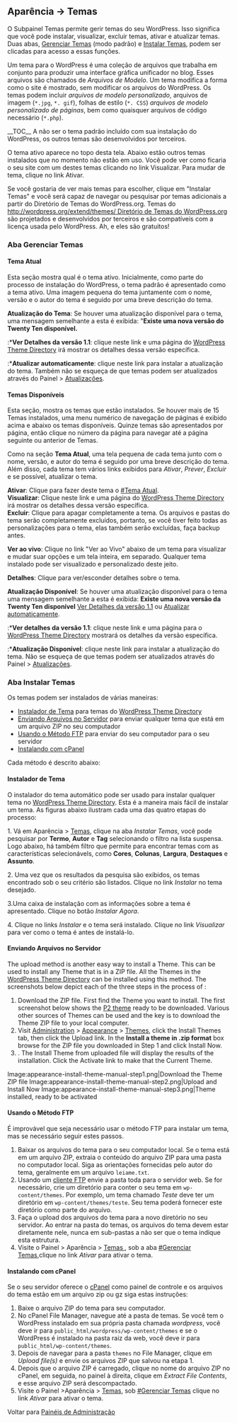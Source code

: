 {{Languages|
{{en|Appearance Themes SubPanel}}
{{ja|Appearance Themes SubPanel}}
{{pt-br|Sub-Painel Aparência}}
}}
{{Comunidade WP-Brasil}}
{{Ajuda}}
==Aparência &rarr; Temas==

O Subpainel Temas permite gerir temas do seu WordPress. Isso significa que você pode instalar, visualizar, excluir temas, ativar e atualizar temas. Duas abas, [[pt-br:Sub-Painel Temas#Gerenciar Temas|Gerenciar Temas]] (modo padrão) e [[pt-br:Sub-Painel Temas#Instalar Temas|Instalar Temas]], podem ser clicadas para acesso a essas funções.

Um tema para o WordPress é uma coleção de arquivos que trabalha em conjunto para produzir uma interface gráfica unificador no blog. Esses arquivos são chamados de ''Arquivos de Modelo''. Um tema modifica a forma como o site é mostrado, sem modificar os arquivos do WordPress. Os temas podem incluir ''arquivos de modelo personalizado'', arquivos de imagem (<tt>*.jpg</tt>, <tt> *. gif </tt>), folhas de estilo (<tt>*. CSS</tt>) ''arquivos de modelo personalizado de páginas'', bem como quaisquer arquivos de código necessário (<tt> *.php </tt>).

{{Imagens|[[Image:painel-temas.png|750px|right]]|Painel Temas}}

__TOC__
A não ser o tema padrão incluído com sua instalação do WordPress, os outros temas são desenvolvidos por terceiros.

O tema ativo aparece no topo desta tela. Abaixo estão outros temas instalados que no momento não estão em uso. Você pode ver como ficaria o seu site com um destes temas clicando no link Visualizar. Para mudar de tema, clique no link Ativar.

Se você gostaria de ver mais temas para escolher, clique em "Instalar Temas" e você será capaz de navegar ou pesquisar por temas adicionais a partir do Diretório de Temas do WordPress.org. Temas do [[http://wordpress.org/extend/themes/ Diretório de Temas do WordPress.org]] são projetados e desenvolvidos por terceiros e são compatíveis com a licença usada pelo WordPress. Ah, e eles são gratuitos!


===Aba Gerenciar Temas===

====Tema Atual====
Esta seção mostra qual é o tema ativo. Inicialmente, como parte do processo de instalação do WordPress, o tema padrão {{DefaultTheme}} é apresentado como a tema ativo. Uma imagem pequena do tema juntamente com o nome, versão e o autor do tema é seguido por uma breve descrição do tema.

;'''Atualização do Tema''': Se houver uma atualização disponível para o tema, uma mensagem semelhante a esta é exibida: "'''Existe uma nova versão do Twenty Ten disponível.'''
:*'''Ver Detalhes da versão 1.1 ''': clique neste link e uma página do [http://wordpress.org/extend/themes/ WordPress Theme Directory] irá mostrar os detalhes dessa versão específica.
:*'''Atualizar automaticamente''': clique neste link para instalar a atualização do tema. Também não se esqueça de que temas podem ser atualizados através do Painel > [[pt-br:Sub-Painel Atualizações|Atualizações]].

====Temas Disponíveis====
{{Imagens-f|[[Image:paines-temas-sobre.png]]|Informações do tema|float:right}}
Esta seção, mostra os temas que estão instalados. Se houver mais de 15 Temas instalados, uma menu numérico de navegação de páginas é exibido acima e abaixo os temas disponíveis. Quinze temas são apresentados por página, então clique no número da página para navegar até a página seguinte ou anterior de Temas.

Como na seção '''Tema Atual''', uma tela pequena de cada tema junto com o nome, versão, e  autor do tema é seguido por uma breve descrição do tema. Além disso, cada tema tem vários links exibidos para ''Ativar'', ''Prever'', ''Excluir'' e se possível, atualizar o tema.

;'''Ativar''': Clique para fazer deste tema o [[#Tema Atual]].
;'''Visualizar''': Clique neste link e uma página do [http://wordpress.org/extend/themes/ WordPress Theme Directory] irá mostrar os detalhes dessa versão específica.
;'''Excluir''': Clique para apagar completamente a tema. Os arquivos e pastas do tema serão completamente excluídos, portanto, se você tiver feito todas as personalizações para o tema, elas também serão excluídas, faça backup antes.

;'''Ver ao vivo''': Clique no link "Ver ao Vivo" abaixo de um tema para visualizar e mudar suar opções e um tela inteira, em separado. Qualquer tema instalado pode ser visualizado e personalizado deste jeito.

;'''Detalhes''': Clique para ver/esconder detalhes sobre o tema.

;'''Atualização Disponível''': Se houver uma atualização disponível para o tema uma mensagem semelhante a esta é exibida: '''Existe uma nova versão da Twenty Ten disponível''' [[#Tema Atual|Ver Detalhes da versão 1.1]] ou [[#Tema Atual|Atualizar automaticamente]].

:*'''Ver detalhes da versão 1.1''': clique neste link e uma página para o [http://wordpress.org/extend/themes/ WordPress Theme Directory] mostrará os detalhes da versão específica.
:*'''Atualização Disponível''': clique neste link para instalar a atualização do tema. Não se esqueça de que temas podem ser atualizados através do Painel > [[pt-br:Sub-Painel Atualizações|Atualizações]].

===Aba Instalar Temas===
Os temas podem ser instalados de várias maneiras:

* [[#Instalador de Tema|Instalador de Tema]] para temas do [http://wordpress.org/extend/themes/ WordPress Theme Directory]
* [[#Enviando Arquivos no Servidor|Enviando Arquivos no Servidor]] para enviar qualquer tema que está  em um arquivo ZIP no seu computador
* [[#Usando o Método FTP|Usando o Método FTP]] para enviar do seu computador para o seu servidor
* [[#Instalando com cPanel|Instalando com cPanel]]

Cada método é descrito abaixo:

====Instalador de Tema====
O instalador do tema automático pode ser usado para instalar qualquer tema no [http://wordpress.org/extend/themes/ WordPress Theme Directory]. Esta é a maneira mais fácil de instalar um tema. As figuras abaixo ilustram cada uma das quatro etapas do processo:

{{Imagens|[[Image:Theme Search.png|750px]]|Procurando temas no diretório de temas}}

1. Vá em Aparência > [[pt-br:Sub-Painel Temas|Temas]], clique na aba ''Instalar Temas'', você pode pesquisar por  '''Termo''', '''Autor''' e '''Tag''' selecionando o filtro na lista suspensa. 
Logo abaixo, há também filtro que permite para encontrar temas com as características selecionávels, como '''Cores''', '''Colunas''', '''Largura''', '''Destaques''' e '''Assunto'''.

2. Uma vez que os resultados da pesquisa são exibidos, os temas encontrado sob o seu critério são listados. Clique no link ''Instalar'' no tema desejado.

{{Imagens|[[Image:Theme-results.png|750px]]|Resultado dos temas encontrados}}

3.Uma caixa de instalação com as informações sobre a tema é apresentado. Clique no botão ''Instalar Agora''.

4. Clique no links ''Instalar'' e o tema será instalado. Clique no link ''Visualizar'' para ver como o tema é antes de instalá-lo.

====Enviando Arquivos no Servidor====
The upload method is another easy way to install a Theme. This can be used to install any Theme that is in a ZIP file. All the Themes in the [http://wordpress.org/extend/themes/ WordPress Theme Directory] can be installed using this method. The screenshots below depict each of the three steps in the process of :

# Download the ZIP file. First find the Theme you want to install. The first screenshot below shows the [http://wordpress.org/extend/themes/p2 P2 theme] ready to be downloaded. Various other sources of Themes can be used and the key is to download the Theme ZIP file to your local computer. 
# Visit [[Administration_Panels|Administration]] > [[Administration_Panels#Themes|Appearance]] > [[Appearance_Themes_SubPanel|Themes]], click the Install Themes tab, then click the Upload link. In the '''Install a theme in .zip format''' box browse for the ZIP file you downloaded in Step 1 and click Install Now.
#. The Install Theme from uploaded file will display the results of the installation. Click the Activate link to make that the Current Theme.

<gallery>
Image:appearance-install-theme-manual-step1.png|Download the Theme ZIP file
Image:appearance-install-theme-manual-step2.png|Upload and Install Now
Image:appearance-install-theme-manual-step3.png|Theme installed, ready to be activated
</gallery>

{{Avançado}}
====Usando o Método FTP ====
É improvável que seja necessário usar o método FTP para instalar um tema, mas se necessário seguir estes passos.

# Baixar os arquivos do tema para o seu computador local. Se o tema está em um arquivo ZIP, extraia o conteúdo do arquivo ZIP para uma pasta no computador local. Siga as orientações fornecidas pelo autor do tema, geralmente em um arquivo <tt>leiame.txt</tt>.
# Usando um [[pt-br:Glossário#Cliente FTP|cliente FTP]] envie a pasta toda para o servidor web. Se for necessário, crie um diretório para conter o seu tema em <tt>wp-content/themes  </tt>. Por exemplo, um tema chamado ''Teste'' deve ter um diretório em <tt> wp-content/themes/teste </tt>. Seu tema poderá fornecer este diretório como parte do arquivo.
# Faça o upload dos arquivos do tema para a novo diretório no seu servidor. Ao entrar na pasta do temas, os arquivos do tema devem estar diretamente nele, nunca em sub-pastas a não ser que o tema indique esta estrutura.
# Visite o Painel > Aparência > [[pt-br:Sub-Painel Temas |Temas ]], sob a aba [[#Gerenciar Temas]],clique no link ''Ativar'' para ativar o tema.

====Instalando com cPanel====
Se o seu servidor oferece o [[pt-br:Glossário#cPanel|cPanel]] como painel de controle e os arquivos do tema estão em um arquivo zip ou gz siga estas instruções:
# Baixe o arquivo ZIP do tema para seu computador.
# No cPanel File Manager, navegue até a pasta de temas. Se você tem o WordPress instalado em sua própria pasta chamada ''wordpress'', você deve ir para <tt>public_html/wordpress/wp-content/themes</tt> e se o WordPress é instalado na pasta raiz da web, você deve ir para <tt>public_html/wp-content/themes</tt>.
# Depois de navegar para a pasta <tt>themes</tt> no File Manager, clique em ''Upload file(s)'' e envie os arquivos ZIP que salvou na etapa 1.
# Depois que o arquivo ZIP é carregado, clique no nome do arquivo ZIP no cPanel, em seguida, no painel à direita, clique em ''Extract File Contents'', e esse arquivo ZIP será descompactado.
# Visite o Painel >Aparência > [[pt-br:Sub-Painel Temas|Temas]], sob [[#Gerenciar Temas]] clique no link ''Ativar'' para ativar o tema.

Voltar para [[pt-br:Painéis de Administração| Painéis de Administração]]

{{Painel de Administração}}
{{AjudaPainel}}
{{DEFAULTSORT:T}}